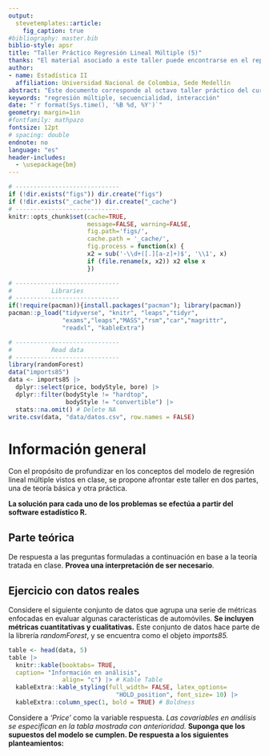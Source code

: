 ```yaml
---
output: 
  stevetemplates::article:
    fig_caption: true
#bibliography: master.bib
biblio-style: apsr
title: "Taller Práctico Regresión Lineal Múltiple (5)"
thanks: "El material asociado a este taller puede encontrarse en el repositorio del curso, **(https://github.com/Itsssach/Estadistica-II)**"
author:
- name: Estadística II
  affiliation: Universidad Nacional de Colombia, Sede Medellín
abstract: "Este documento corresponde al octavo taller práctico del curso de **Estadística II** para la *Universidad Nacional de Colombia*, Sede Medellín, en el periodo 2024 - 2. Se brinda una introducción al análisis de regresión. El enfoque de este taller está la comprensión de los métodos de regresión secuenciales y modelos de regresión con interacciones. **Monitor:** *Santiago Carmona Hincapié.*"
keywords: "regresión múltiple, secuencialidad, interacción"
date: "`r format(Sys.time(), '%B %d, %Y')`"
geometry: margin=1in
#fontfamily: mathpazo
fontsize: 12pt
# spacing: double
endnote: no
language: "es"
header-includes:
  - \usepackage{bm}
---
```


```r
# -----------------------------
if (!dir.exists("figs")) dir.create("figs")
if (!dir.exists("_cache")) dir.create("_cache")
# -----------------------------
knitr::opts_chunk$set(cache=TRUE,
                      message=FALSE, warning=FALSE,
                      fig.path='figs/',
                      cache.path = '_cache/',
                      fig.process = function(x) {
                      x2 = sub('-\\d+([.][a-z]+)$', '\\1', x)
                      if (file.rename(x, x2)) x2 else x
                      })
```

```r
# -----------------------------
#           Libraries
# -----------------------------
if(!require(pacman)){install.packages("pacman"); library(pacman)}
pacman::p_load("tidyverse", "knitr", "leaps","tidyr",
               "exams","leaps","MASS","rsm","car","magrittr",
               "readxl", "kableExtra")
```

```r
# -----------------------------
#           Read data
# -----------------------------
library(randomForest)
data("imports85")
data <- imports85 |> 
  dplyr::select(price, bodyStyle, bore) |>
  dplyr::filter(bodyStyle != "hardtop", 
                bodyStyle != "convertible") |> 
  stats::na.omit() # Delete NA
write.csv(data, "data/datos.csv", row.names = FALSE)
```

# Información general

Con el propósito de profundizar en los conceptos del modelo de regresión lineal múltiple vistos en clase, se propone afrontar este taller en dos partes, una de teoría básica y otra práctica.

**La solución para cada uno de los problemas se efectúa a partir del software estadístico R.**

## Parte teórica

De respuesta a las preguntas formuladas a continuación en base a la teoría tratada en clase. **Provea una interpretación de ser necesario**.

\begin{enumerate}
  \item Determine el valor de verdad de las siguientes afirmaciones.
  \begin{itemize}
    \item (a) El método \textit{'Forward'} parte del modelo con todas las variables, eliminando secuencialmente de a una variable con el propósito de reducir la suma de cuadrados del error asociado. El método \textit{'Backward'} sigue la lógica contraria.
    \item (b) En el modelo de regresión lineal simple de la clase $Y_{i} = \beta_{0}+ \beta_{1}I_{i1}+ \beta_{2}I_{i2}+ ...+ \beta_{i, c-1}I_{i,c-1}+ \varepsilon_{i}; \varepsilon_{i} \overset{iid}{\sim} N(0, \sigma^{2})$ las rectas generadas son horizontales.
    \item (c) En el modelo de regresión lineal simple de la clase $Y_{i} = \beta_{0}+ \beta_{1}X_{i1}+ \beta_{2}I_{i1}+ ...+ \beta_{ic}I_{i,c-1}+ \varepsilon_{i}; \varepsilon_{i} \overset{iid}{\sim} N(0, \sigma^{2})$ las rectas generadas cambian su pendiente.
    \item (d) En el modelo de regresión lineal con interacción $Y_{i} = \beta_{0}+ \beta_{1}X_{i1}+ \beta_{2}I_{i1}+ ...+ \beta_{ic}I_{i,c-1}+ \beta_{11}X_{i1}I_{i1}+ \beta_{12}X_{i1}I_{i2}+ ...+ \beta_{1, c-1}X_{i1}I_{i,c-1}+ \varepsilon_{i}; \varepsilon_{i} \overset{iid}{\sim} N(0, \sigma^{2})$ las rectas generadas cambian su intercepto y pendiente.
  \end{itemize}
\end{enumerate}

## Ejercicio con datos reales

Considere el siguiente conjunto de datos que agrupa una serie de métricas enfocadas en evaluar algunas características de automóviles. **Se incluyen métricas cuantitativas y cualitativas.** Este conjunto de datos hace parte de la librería *randomForest*, y se encuentra como el objeto *imports85.*

```r
table <- head(data, 5)
table |> 
  knitr::kable(booktabs= TRUE, 
  caption= "Información en análisis", 
               align= "c") |> # Kable Table
  kableExtra::kable_styling(full_width= FALSE, latex_options= 
                              "HOLD_position", font_size= 10) |> 
  kableExtra::column_spec(1, bold = TRUE) # Boldness
```

Considere a *'Price'* como la variable respuesta. *Las covariables en análisis se especifican en la tabla mostrada con anterioridad.* **Suponga que los supuestos del modelo se cumplen. De respuesta a los siguientes planteamientos:**

\begin{enumerate}
\item Use el método de selección \textit{'Backward'} para determinar el mejor modelo (paso por paso) y compárelo con el resultado dado por el método \textit{'Forward'} y \textit{'Stepwise'}. \textbf{Emplee el conjunto de datos del trabajo.}
\item Considere el modelo de regresión lineal dado por la interacción $Y_{i} = \beta_{0}+ \beta_{1}X_{i1}+ \beta_{2}I_{i1}+ \beta_{3}I_{i2} + \beta_{11}X_{i1}I_{i1}+ \beta_{12}X_{i1}I_{i2} + \varepsilon_{i}; \varepsilon_{i} \overset{iid}{\sim} N(0, \sigma^{2})$, empleado para evaluar el cambio de precio en automóviles en función de \textit{'Bore'} (numérica) y \textit{'BodyStyle'} (categórica), esta última con tres categorías \textit{'Sedan', 'Otros' y 'Hatchback'}. \textbf{Se toma como referencia la categoría 'Hatchback'. Responda:}
  \begin{itemize}
  \item (a) Caracterize la información en análisis, reportando la ecuación de las rectas en función de los diferentes niveles, así como las rectas ajustadas.
  \item (b) Interprete la estimación del parámetro $\beta_{11}$ en términos del problema.
  \item (c) Determine si existe diferencia entre las ordenadas en el origen de las rectas correspondientes a los carros con \textit{'BodyStyle'} de la clase \textit{'Hatchback' y 'Sedan'}. Escriba la hipótesis correspondiente y el criterio de decisión.
  \item (d) Determine si el cambio promedio \textit{'Price'} por unidad de cambio en \textit{'Bore'} es igual para los niveles de \textit{'BodyStyle'} de la clase \textit{'Sedan' y 'Otros'}. Escriba la hipótesis correspondiente y el criterio de decisión.
  \end{itemize}
\end{enumerate}

```{=html}
<!--
# References
\setlength{\parindent}{-0.2in}
\setlength{\leftskip}{0.2in}
\setlength{\parskip}{8pt}
\vspace*{-0.2in}
\noindent
-->
```
